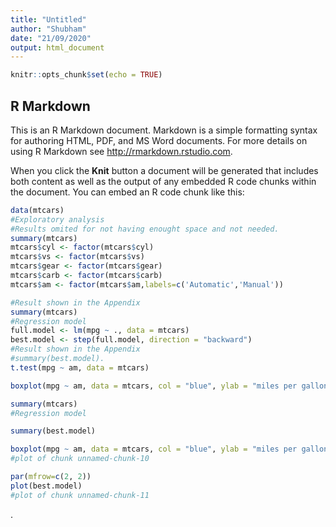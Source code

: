 ---
title: "Untitled"
author: "Shubham"
date: "21/09/2020"
output: html_document
---

```{r setup, include=FALSE}
knitr::opts_chunk$set(echo = TRUE)
```

## R Markdown

This is an R Markdown document. Markdown is a simple formatting syntax for authoring HTML, PDF, and MS Word documents. For more details on using R Markdown see <http://rmarkdown.rstudio.com>.

When you click the **Knit** button a document will be generated that includes both content as well as the output of any embedded R code chunks within the document. You can embed an R code chunk like this:

```{r cars}

data(mtcars)
#Exploratory analysis
#Results omited for not having enought space and not needed.
summary(mtcars)
mtcars$cyl <- factor(mtcars$cyl)
mtcars$vs <- factor(mtcars$vs)
mtcars$gear <- factor(mtcars$gear)
mtcars$carb <- factor(mtcars$carb)
mtcars$am <- factor(mtcars$am,labels=c('Automatic','Manual'))

#Result shown in the Appendix
summary(mtcars)
#Regression model
full.model <- lm(mpg ~ ., data = mtcars)
best.model <- step(full.model, direction = "backward")
#Result shown in the Appendix
#summary(best.model).
t.test(mpg ~ am, data = mtcars)

boxplot(mpg ~ am, data = mtcars, col = "blue", ylab = "miles per gallon")

summary(mtcars)
#Regression model

summary(best.model)

boxplot(mpg ~ am, data = mtcars, col = "blue", ylab = "miles per gallon")
#plot of chunk unnamed-chunk-10

par(mfrow=c(2, 2))
plot(best.model)
#plot of chunk unnamed-chunk-11


```
.
